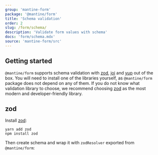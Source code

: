 ```yaml
---
group: 'mantine-form'
package: '@mantine/form'
title: 'Schema validation'
order: 2
slug: /form/schema/
description: 'Validate form values with schema'
docs: 'form/schema.mdx'
source: 'mantine-form/src'
---
```



## Getting started

`@mantine/form` supports schema validation with [zod](https://www.npmjs.com/package/zod), [joi](https://www.npmjs.com/package/joi) and [yup](https://www.npmjs.com/package/yup) out of the box.
You will need to install one of the libraries yourself, as `@mantine/form` package does not depend on any of them.
If you do not know what validation library to choose, we recommend choosing [zod](https://www.npmjs.com/package/zod)
as the most modern and developer-friendly library.

## zod

Install [zod](https://www.npmjs.com/package/zod):

```
yarn add zod
npm install zod
```

Then create schema and wrap it with `zodResolver` exported from `@mantine/form`:

<Demo data={FormDemos.zod} />
